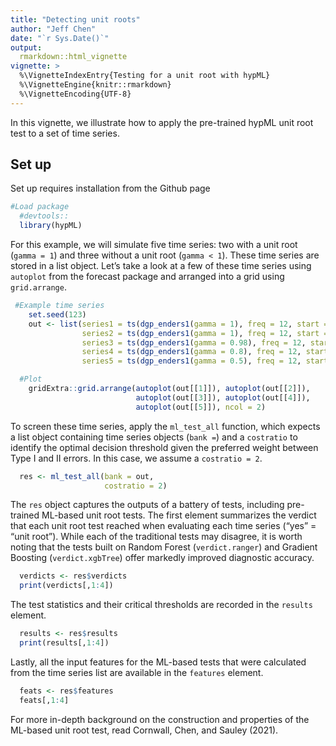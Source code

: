 ```yaml
---
title: "Detecting unit roots"
author: "Jeff Chen"
date: "`r Sys.Date()`"
output: 
  rmarkdown::html_vignette
vignette: >
  %\VignetteIndexEntry{Testing for a unit root with hypML}
  %\VignetteEngine{knitr::rmarkdown}
  %\VignetteEncoding{UTF-8}
---
```


In this vignette, we illustrate how to apply the pre-trained hypML unit root test to a set of time series.

## Set up

Set up requires installation from the Github page
```r
#Load package
  #devtools::
  library(hypML)
```

For this example, we will simulate five time series: two with a unit root (`gamma = 1`) and three without a unit root (`gamma < 1`). These time series are stored in a list object. Let's take a look at a few of these time series using `autoplot` from the forecast package and arranged into a grid using `grid.arrange`.

```r
 #Example time series
    set.seed(123)
    out <- list(series1 = ts(dgp_enders1(gamma = 1), freq = 12, start = c(2010,1)),
                series2 = ts(dgp_enders1(gamma = 1), freq = 12, start = c(2010,1)),
                series3 = ts(dgp_enders1(gamma = 0.98), freq = 12, start = c(2010,1)),
                series4 = ts(dgp_enders1(gamma = 0.8), freq = 12, start = c(2010,1)),
                series5 = ts(dgp_enders1(gamma = 0.5), freq = 12, start = c(2010,1)))

  #Plot
    gridExtra::grid.arrange(autoplot(out[[1]]), autoplot(out[[2]]), 
                            autoplot(out[[3]]), autoplot(out[[4]]), 
                            autoplot(out[[5]]), ncol = 2)
```

To screen these time series, apply the `ml_test_all` function, which expects a list object containing time series objects (`bank =`) and a `costratio` to identify the optimal decision threshold given the preferred weight between Type I and II errors. In this case, we assume a `costratio = 2`.

```r
  res <- ml_test_all(bank = out, 
                     costratio = 2)
```

The `res` object captures the outputs of a battery of tests, including pre-trained ML-based unit root tests. The first element summarizes the verdict that each unit root test reached when evaluating each time series ("yes" = "unit root"). While each of the traditional tests may disagree, it is worth noting that the tests built on Random Forest (`verdict.ranger`) and Gradient Boosting (`verdict.xgbTree`) offer markedly improved diagnostic accuracy.

```r
  verdicts <- res$verdicts
  print(verdicts[,1:4])
```

The test statistics and their critical thresholds are recorded in the `results` element.

```r
  results <- res$results
  print(results[,1:4])
```

Lastly, all the input features for the ML-based tests that were calculated from the time series list are available in the `features` element. 

```r
  feats <- res$features
  feats[,1:4]
```

For more in-depth background on the construction and properties of the ML-based unit root test, read Cornwall, Chen, and Sauley (2021).
